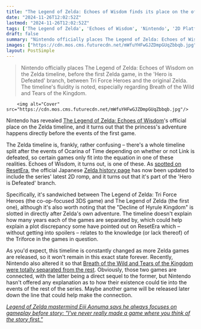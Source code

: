 ```yaml
---
title: "The Legend of Zelda: Echoes of Wisdom finds its place on the official series timeline, and it comes right before the events of the first game"
date: "2024-11-26T12:02:52Z"
lastmod: "2024-11-26T12:02:52Z"
tags: ['The Legend of Zelda', 'Echoes of Wisdom', 'Nintendo', '2D Platformer', 'Action-Adventure', 'Zelda Timeline']
draft: false
summary: "Nintendo officially places The Legend of Zelda: Echoes of Wisdom on the Zelda timeline, before the first Zelda game, in the 'Hero is Defeated' branch, between Tri Force Heroes and the original Zelda.  The timeline's fluidity is noted, especially regarding Breath of the Wild and Tears of the Kingdom."
images: ["https://cdn.mos.cms.futurecdn.net/mWfuYHFwGJZDmpGUqZbbqb.jpg"]
layout: PostSimple
---
```

> Nintendo officially places The Legend of Zelda: Echoes of Wisdom on the Zelda timeline, before the first Zelda game, in the 'Hero is Defeated' branch, between Tri Force Heroes and the original Zelda.  The timeline's fluidity is noted, especially regarding Breath of the Wild and Tears of the Kingdom.


        <img alt="Cover" src="https://cdn.mos.cms.futurecdn.net/mWfuYHFwGJZDmpGUqZbbqb.jpg"/>
        
Nintendo has revealed [<u>The Legend of Zelda: Echoes of Wisdom</u>](https://www.gamesradar.com/games/the-legend-of-zelda/the-legend-of-zelda-echoes-of-wisdom-guide/)'s official place on the Zelda timeline, and it turns out that the princess's adventure happens directly before the events of the first game.

The Zelda timeline is, frankly, rather confusing – there's a whole timeline split after the events of Ocarina of Time depending on whether or not Link is defeated, so certain games only fit into the equation in one of these realities. Echoes of Wisdom, it turns out, is one of these. As [<u>spotted on ResetEra</u>](https://www.resetera.com/threads/zelda-echoes-of-wisdom-timeline-placement-confirmed.1045299/), the official Japanese [<u>Zelda history page</u>](https://www.nintendo.com/jp/character/zelda/history/index.html) has now been updated to include the series' latest 2D romp, and it turns out that it's part of the 'Hero is Defeated' branch.

Specifically, it's sandwiched between The Legend of Zelda: Tri Force Heroes (the co-op-focused 3DS game) and The Legend of Zelda (the first one), although it's also worth noting that the "Decline of Hyrule Kingdom" is slotted in directly after Zelda's own adventure. The timeline doesn't explain how many years each of the games are separated by, which could help explain a plot discrepancy some have pointed out on ResetEra which – without getting into spoilers – relates to the knowledge (or lack thereof) of the Triforce in the games in question. 

As you'd expect, this timeline is constantly changed as more Zelda games are released, so it won't remain in this exact state forever. Recently, Nintendo also altered it so that [<u>Breath of the Wild and Tears of the Kingdom were totally separated from the rest</u>](https://www.gamesradar.com/games/the-legend-of-zelda/the-legend-of-zelda-timeline-doesnt-even-try-to-explain-where-breath-of-the-wild-and-tears-of-the-kingdom-fit-as-both-are-now-listed-as-standalone/). Obviously, those two games are connected, with the latter being a direct sequel to the former, but Nintendo hasn't offered any explanation as to how their existence could tie into the events of the rest of the series. Maybe another game will be released later down the line that could help make the connection.

[<u><em>Legend of Zelda mastermind Eiji Aonuma says he always focuses on gameplay before story: "I've never really made a game where you think of the story first."</em></u>](https://www.gamesradar.com/games/the-legend-of-zelda/legend-of-zelda-mastermind-eiji-aonuma-says-he-always-focuses-on-gameplay-before-story-ive-never-really-made-a-game-where-you-think-of-the-story-first/)
        